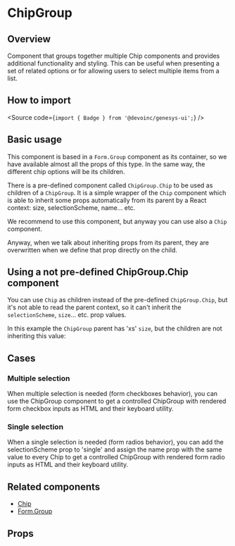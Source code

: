 

<Meta of={Stories} />

# ChipGroup

## Overview

Component that groups together multiple Chip components and provides additional functionality and styling.
This can be useful when presenting a set of related options or for allowing users to select multiple items from a list.

## How to import

<Source code={`import { Badge } from '@devoinc/genesys-ui';`} />

## Basic usage

This component is based in a `Form.Group` component as its container, so we have available almost all the props
of this type. In the same way, the different chip options will be its children.

There is a pre-defined component called `ChipGroup.Chip` to be used as children of a `ChipGroup`.
It is a simple wrapper of the `Chip` component which is able to inherit some props automatically
from its parent by a React context: size, selectionScheme, name... etc.

<Canvas of={Stories.Base} />

We recommend to use this component, but anyway you can use also a `Chip` component.

Anyway, when we talk about inheriting props from its parent, they are overwritten when we define that prop
directly on the child.

## Using a not pre-defined ChipGroup.Chip component

You can use `Chip` as children instead of the pre-defined `ChipGroup.Chip`,
but it's not able to read the parent context, so it can't inherit the `selectionScheme`, `size`... etc. prop values.

In this example the `ChipGroup` parent has 'xs' `size`, but the children are not inheriting this value:

<Canvas of={Stories.UseOfChip} />

## Cases

### Multiple selection

When multiple selection is needed (form checkboxes behavior), you can use the ChipGroup component to
get a controlled ChipGroup with rendered form checkbox inputs as HTML and their keyboard utility.

<Canvas of={Stories.MultipleSelection} />

### Single selection

When a single selection is needed (form radios behavior), you can add the selectionScheme prop to 'single' and assign
the name prop with the same value to every Chip to get a controlled ChipGroup with rendered form radio inputs as HTML and their keyboard utility.

<Canvas of={Stories.SingleSelection} />

## Related components

- [Chip](?path=/docs/components-core-form-chip--docs)
- [Form.Group](?path=/docs/components-core-form-form--docs)

## Props

<ArgTypes of={Stories} />

